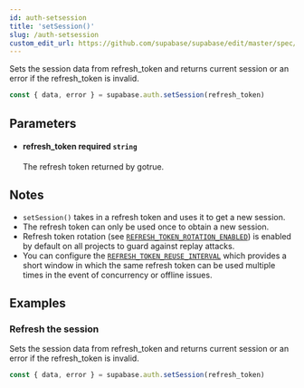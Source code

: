 ```yaml
---
id: auth-setsession
title: 'setSession()'
slug: /auth-setsession
custom_edit_url: https://github.com/supabase/supabase/edit/master/spec/supabase_js_v2_legacy.yml
---
```



Sets the session data from refresh_token and returns current session or an error if the refresh_token is invalid.

```js
const { data, error } = supabase.auth.setSession(refresh_token)
```

## Parameters

<ul className="method-list-group">
  
<li className="method-list-item">
  <h4 className="method-list-item-label">
    <span className="method-list-item-label-name">
      refresh_token
    </span>
    <span className="method-list-item-label-badge required">
      required
    </span>
    <span className="method-list-item-validation">
      <code>string</code>
    </span>
  </h4>
  <div class="method-list-item-description">

The refresh token returned by gotrue.

  </div>
  
</li>

</ul>

## Notes

- `setSession()` takes in a refresh token and uses it to get a new session.
- The refresh token can only be used once to obtain a new session.
- Refresh token rotation (see [`REFRESH_TOKEN_ROTATION_ENABLED`](https://supabase.com/docs/reference/auth/config#refresh_token_rotation_enabled)) is enabled by default on all projects to guard against replay attacks.
- You can configure the [`REFRESH_TOKEN_REUSE_INTERVAL`](https://supabase.com/docs/reference/auth/config#refresh_token_reuse_interval) which provides a short window in which the same refresh token can be used multiple times in the event of concurrency or offline issues.

## Examples

### Refresh the session

Sets the session data from refresh_token and returns current session or an error if the refresh_token is invalid.

```js
const { data, error } = supabase.auth.setSession(refresh_token)
```
